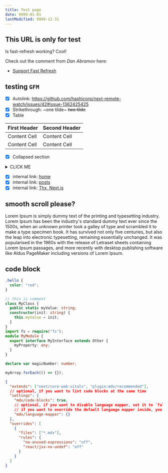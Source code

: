 ```yaml
---
title: Test page
date: 9999-01-01
lastModified: 9999-12-31
---
```


## This URL is only for test

Is fast-refresh working? Cool!

Check out the comment from _Dan Abramov_ here:

- [Support Fast Refresh](https://github.com/hashicorp/next-remote-watch/issues/42#issue-1362425425)

## testing `GFM`

- [x] Autolink: https://github.com/hashicorp/next-remote-watch/issues/42#issue-1362425425
- [x] Strikethrough: ~one tilde~ ~~two tilde~~
- [x] Table

| First Header | Second Header |
| ------------ | ------------- |
| Content Cell | Content Cell  |
| Content Cell | Content Cell  |

- [x] Collapsed section

<details>
<summary>CLICK ME</summary>

#### We can hide anything, even code!

```ruby
puts "Hello World"
```

</details>

- [x] internal link: [home](/)
- [x] internal link: [posts](/posts)
- [x] internal link: [Thx, Next.js](/post/thank-you-nextjs)

## smooth scroll please?

Lorem Ipsum is simply dummy text of the printing and typesetting industry. Lorem Ipsum has been the industry's standard dummy text ever since the 1500s, when an unknown printer took a galley of type and scrambled it to make a type specimen book. It has survived not only five centuries, but also the leap into electronic typesetting, remaining essentially unchanged. It was popularised in the 1960s with the release of Letraset sheets containing Lorem Ipsum passages, and more recently with desktop publishing software like Aldus PageMaker including versions of Lorem Ipsum.

## code block

```css
.hello {
  color: "red";
}
```

```typescript title="myTypeScript.ts" showLineNumbers
// this is comment
class MyClass {
  public static myValue: string;
  constructor(init: string) {
    this.myValue = init;
  }
}
import fs = require("fs");
module MyModule {
  export interface MyInterface extends Other {
    myProperty: any;
  }
}

declare var magicNumber: number;

myArray.forEach(() => {});
```

```json title="eslint.json"
{
  "extends": ["next/core-web-vitals", "plugin:mdx/recommended"],
  // optional, if you want to lint code blocks at the same time
  "settings": {
    "mdx/code-blocks": true,
    // optional, if you want to disable language mapper, set it to `false`
    // if you want to override the default language mapper inside, you can provide your own
    "mdx/language-mapper": {}
  },
  "overrides": [
    {
      "files": ["*.mdx"],
      "rules": {
        "no-unused-expressions": "off",
        "react/jsx-no-undef": "off"
      }
    }
  ]
}
```
